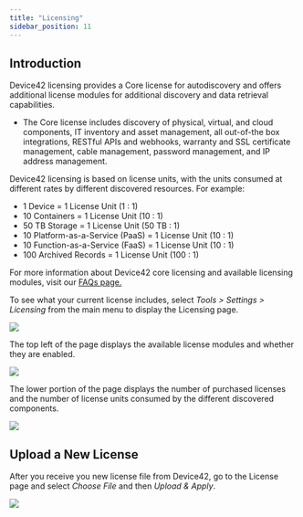 ```yaml
---
title: "Licensing"
sidebar_position: 11
---
```


## Introduction

Device42 licensing provides a Core license for autodiscovery and offers additional license modules for additional discovery and data retrieval capabilities.

- The Core license includes discovery of physical, virtual, and cloud components, IT inventory and asset management, all out-of-the box integrations, RESTful APIs and webhooks, warranty and SSL certificate management, cable management, password management, and IP address management.

Device42 licensing is based on license units, with the units consumed at different rates by different discovered resources. For example:

- 1 Device = 1 License Unit (1 : 1)
- 10 Containers = 1 License Unit (10 : 1)
- 50 TB Storage = 1 License Unit (50 TB : 1)
- 10 Platform-as-a-Service (PaaS) = 1 License Unit (10 : 1)
- 10 Function-as-a-Service (FaaS) = 1 License Unit (10 : 1)
- 100 Archived Records = 1 License Unit (100 : 1)

For more information about Device42 core licensing and available licensing modules, visit our [FAQs page.](https://www.device42.com/company/faqs/?__hstc=51647990.ff5a79f118fd1dd66635c3ee1a2d193e.1631544705170.1639762215281.1640032949648.107&__hssc=51647990.2.1640032949648&__hsfp=1853336022)

To see what your current license includes, select _Tools > Settings > Licensing_ from the main menu to display the Licensing page.

![](/assets/images/Licensing-menu.png)

The top left of the page displays the available license modules and whether they are enabled.

![](/assets/images/WEB-601_License-modules.png)

The lower portion of the page displays the number of purchased licenses and the number of license units consumed by the different discovered components.

![](/assets/images/administration_licensing.png)

## Upload a New License

After you receive you new license file from Device42, go to the License page and select _Choose File_ and then _Upload & Apply_.

![](/assets/images/Licensing-upload-new.png)
